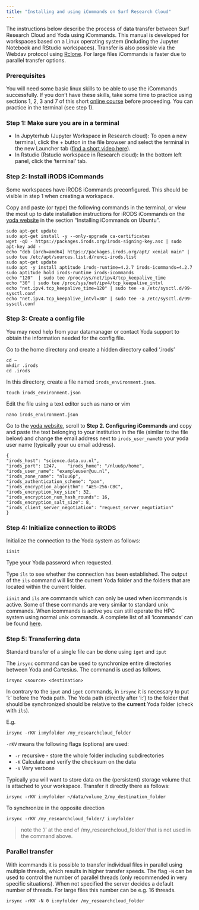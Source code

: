 ```yaml
---
title: "Installing and using iCommands on Surf Research Cloud"
---
```


The instructions below describe the process of data transfer between Surf Research Cloud and Yoda using iCommands. This manual is developed for workspaces based on a Linux operating system (including the Jupyter Notebook and RStudio workspaces). Transfer is also possible via the Webdav protocol using [Rclone](https://rclone.org). For large files iCommands is faster due to parallel transfer options.

### Prerequisites
You will need some basic linux skills to be able to use the iCommands successfully. 
If you don't have these skills, take some time to practice using sections 1, 2, 3 and 7 of this short [online course](https://swcarpentry.github.io/shell-novice) before proceeding. You can practice in the terminal (see step 1).

### Step 1: Make sure you are in a terminal
- In Jupyterhub (Jupyter Workspace in Research cloud): 
  To open a new terminal, click the + button in the file browser and select the terminal in the new Launcher tab
  ([find a short video here](https://jupyterlab.readthedocs.io/en/stable/user/terminal.html)).
- In Rstudio (Rstudio workspace in Research cloud):
  In the bottom left panel, click the 'terminal' tab.

### Step 2: Install iRODS iCommands
Some workspaces have iRODS iCommands preconfigured. This should be visible in step 1 when creating a workspace.

Copy and paste (or type) the following commands in the terminal, or view the most up to date installation instructions for iRODS iCommands on the [yoda website](https://www.uu.nl/en/research/yoda/guide-to-yoda/i-am-using-yoda/using-icommands-for-large-datasets) in the section "Installing iCommands on Ubuntu". 

```
sudo apt-get update
sudo apt-get install -y --only-upgrade ca-certificates
wget -qO - https://packages.irods.org/irods-signing-key.asc | sudo apt-key add -
echo "deb [arch=amd64] https://packages.irods.org/apt/ xenial main" | sudo tee /etc/apt/sources.list.d/renci-irods.list
sudo apt-get update
sudo apt -y install aptitude irods-runtime=4.2.7 irods-icommands=4.2.7
sudo aptitude hold irods-runtime irods-icommands
echo "120"  | sudo tee /proc/sys/net/ipv4/tcp_keepalive_time
echo "30" | sudo tee /proc/sys/net/ipv4/tcp_keepalive_intvl
echo "net.ipv4.tcp_keepalive_time=120" | sudo tee -a /etc/sysctl.d/99-sysctl.conf
echo "net.ipv4.tcp_keepalive_intvl=30" | sudo tee -a /etc/sysctl.d/99-sysctl.conf
```

### Step 3: Create a config file

You may need help from your datamanager or contact Yoda support to obtain the information needed for the config file.

Go to the home directory and create a hidden directory called '.irods'

```
cd ~
mkdir .irods
cd .irods
```

In this directory, create a file named `irods_environment.json`.

```
touch irods_environment.json
```
Edit the file using a text editor such as nano or vim
```
nano irods_environment.json
```

Go to the [yoda website](https://www.uu.nl/en/research/yoda/guide-to-yoda/i-am-using-yoda/using-icommands-for-large-datasets), scroll to **Step 2. Configuring iCommands** and copy and paste the text belonging to your institution in the file (similar to the file below) and change the email address next to `irods_user_name`to your yoda user name (typically your uu email address).

```
{   
"irods_host": "science.data.uu.nl",   
"irods_port": 1247,    "irods_home": "/nluu6p/home",   
"irods_user_name": "exampleuser@uu.nl",   
"irods_zone_name": "nluu6p",   
"irods_authentication_scheme": "pam",   
"irods_encryption_algorithm": "AES-256-CBC",   
"irods_encryption_key_size": 32,   
"irods_encryption_num_hash_rounds": 16,   
"irods_encryption_salt_size": 8,   
"irods_client_server_negotiation": "request_server_negotiation"
}
```

### Step 4: Initialize connection to iRODS

Initialize the connection to the Yoda system as follows:

```
iinit
```

Type your Yoda password when requested.

Type `ils` to see whether the connection has been established. The output of the `ils` command will list the current Yoda folder and the folders that are located within the current folder.

`iinit` and `ils` are commands which can only be used when icommands is active. Some of these commands are very similar to standard unix commands. When icommands is active you can still operate the HPC system using normal unix commands. A complete list of all 'icommands' can be found [here](https://docs.irods.org/4.2.9/icommands/user/).

### Step 5: Transferring data

Standard transfer of a single file can be done using `iget` and `iput`

The `irsync` command can be used to synchronize entire directories between Yoda and Cartesius. The command is used as follows.

```
irsync <source> <destination>
```

In contrary to the `iput` and `iget` commands, in `irsync` it is necessary to put 'i:' before the Yoda path. The Yoda path (directly after 'i:') to the folder that should be synchronized should be relative to the **current** Yoda folder (check with `ils`).

E.g.

```
irsync -rKV i:myfolder /my_researchcloud_folder
```

`-rKV` means the following flags (options) are used:

* `-r` recursive - store the whole folder including subdirectories
* `-K` Calculate and verify the checksum on the data
* `-V` Very verbose

Typically you will want to store data on the (persistent) storage volume that is attached to your workspace. Transfer it directly there as follows:

```
irsync -rKV i:myfolder ~/data/volume_2/my_destination_folder
```


To synchronize in the opposite direction

```
irsync -rKV /my_researchcloud_folder/ i:myfolder
```

> note the '/' at the end of /my\_researchcloud\_folder/ that is not used in the command above.

### Parallel transfer

With icommands it is possible to transfer individual files in parallel using multiple threads, which results in higher transfer speeds. The flag `-N` can be used to control the number of parallel threads (only recommended in very specific situations). When not specified the server decides a default number of threads. For large files this number can be e.g. 16 threads.

```
irsync -rKV -N 0 i:myfolder /my_researchcloud_folder
```
